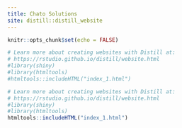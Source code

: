 ```yaml
---
title: Chato Solutions 
site: distill::distill_website
---
```




```r
knitr::opts_chunk$set(echo = FALSE)

# Learn more about creating websites with Distill at:
# https://rstudio.github.io/distill/website.html
#library(shiny)
#library(htmltools)
#htmltools::includeHTML("index_1.html")


```

```r
# Learn more about creating websites with Distill at:
# https://rstudio.github.io/distill/website.html
#library(shiny)
#library(htmltools)
htmltools::includeHTML("index_1.html")


```